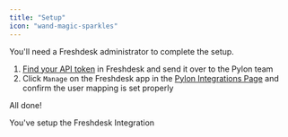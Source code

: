 ```yaml
---
title: "Setup"
icon: "wand-magic-sparkles"
---
```


<Note>You'll need a Freshdesk administrator to complete the setup.</Note>

1. [Find your API token](https://support.freshdesk.com/en/support/solutions/articles/215517-how-to-find-your-api-key)
   in Freshdesk and send it over to the Pylon team
2. Click `Manage` on the Freshdesk app in the
   [Pylon Integrations Page](https://app.usepylon.com/integrations) and confirm
   the user mapping is set properly

All done!

<Check>You've setup the Freshdesk Integration</Check>
